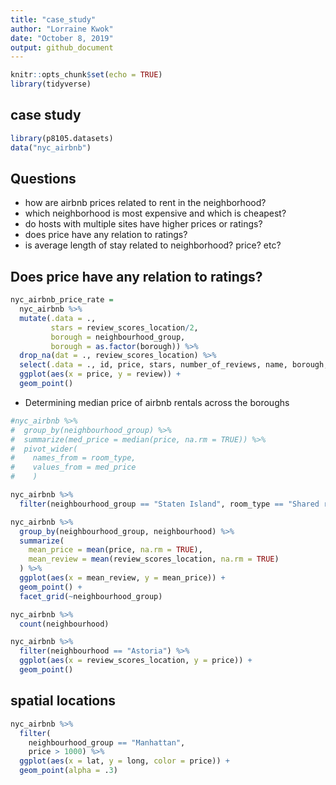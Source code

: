 ```yaml
---
title: "case_study"
author: "Lorraine Kwok"
date: "October 8, 2019"
output: github_document
---
```


```r
knitr::opts_chunk$set(echo = TRUE)
library(tidyverse)
```

## case study

```r
library(p8105.datasets)
data("nyc_airbnb")
```

## Questions 

* how are airbnb prices related to rent in the neighborhood?
* which neighborhood is most expensive and which is cheapest? 
* do hosts with multiple sites have higher prices or ratings?
* does price have any relation to ratings? 
* is average length of stay related to neighborhood? price? etc? 

## Does price have any relation to ratings?

```r
nyc_airbnb_price_rate = 
  nyc_airbnb %>%
  mutate(.data = ., 
         stars = review_scores_location/2,
         borough = neighbourhood_group, 
         borough = as.factor(borough)) %>%
  drop_na(dat = ., review_scores_location) %>%
  select(.data = ., id, price, stars, number_of_reviews, name, borough, neighbourhood, room_type) %>%
  ggplot(aes(x = price, y = review)) + 
  geom_point()
```

* Determining median price of airbnb rentals across the boroughs 
```r
#nyc_airbnb %>%
#  group_by(neighbourhood_group) %>%
#  summarize(med_price = median(price, na.rm = TRUE)) %>%
#  pivot_wider(
#    names_from = room_type,
#    values_from = med_price
#    )
```

```r
nyc_airbnb %>%
  filter(neighbourhood_group == "Staten Island", room_type == "Shared room") %>% view
```

```r
nyc_airbnb %>%
  group_by(neighbourhood_group, neighbourhood) %>%
  summarize(
    mean_price = mean(price, na.rm = TRUE), 
    mean_review = mean(review_scores_location, na.rm = TRUE)
  ) %>%
  ggplot(aes(x = mean_review, y = mean_price)) + 
  geom_point() + 
  facet_grid(~neighbourhood_group)
```

```r
nyc_airbnb %>%
  count(neighbourhood)
```

```r
nyc_airbnb %>%
  filter(neighbourhood == "Astoria") %>%
  ggplot(aes(x = review_scores_location, y = price)) + 
  geom_point() 
```

## spatial locations

```r
nyc_airbnb %>% 
  filter(
    neighbourhood_group == "Manhattan",
    price > 1000) %>%
  ggplot(aes(x = lat, y = long, color = price)) +
  geom_point(alpha = .3)
```

